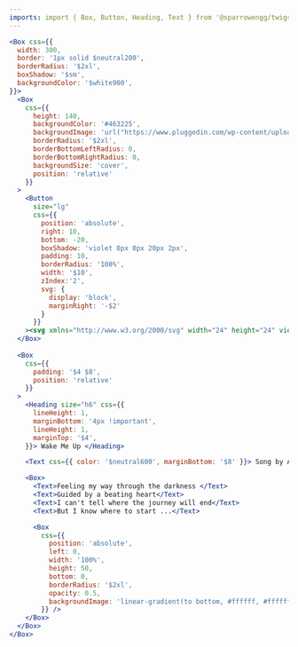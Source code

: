 ```yaml
---
imports: import { Box, Button, Heading, Text } from '@sparrowengg/twigs-react'
---
```


```jsx live play=examples-music-player
<Box css={{
  width: 300,
  border: '1px solid $neutral200',
  borderRadius: '$2xl',
  boxShadow: '$sm',
  backgroundColor: '$white900',
}}>
  <Box
    css={{
      height: 140,
      backgroundColor: '#463225',
      backgroundImage: 'url("https://www.pluggedin.com/wp-content/uploads/2020/01/wake-me-up-avicii-review-image.jpg")',
      borderRadius: '$2xl',
      borderBottomLeftRadius: 0,
      borderBottomRightRadius: 0,
      backgroundSize: 'cover',
      position: 'relative'
    }}
  >
    <Button
      size="lg"
      css={{
        position: 'absolute',
        right: 10,
        bottom: -20,
        boxShadow: 'violet 0px 0px 20px 2px',
        padding: 10,
        borderRadius: '100%',
        width: '$10',
        zIndex:'2',
        svg: {
          display: 'block',
          marginRight: '-$2'
        }
      }}
    ><svg xmlns="http://www.w3.org/2000/svg" width="24" height="24" viewBox="0 0 24 24" fill="#fff"><path d="M7 6v12l10-6z"></path></svg></Button>
  </Box>
  
  <Box
    css={{
      padding: '$4 $8',
      position: 'relative'
    }}
  >
    <Heading size="h6" css={{
      lineHeight: 1,
      marginBottom: '4px !important',
      lineHeight: 1,
      marginTop: '$4',
    }}> Wake Me Up </Heading>

    <Text css={{ color: '$neutral600', marginBottom: '$8' }}> Song by Avicci </Text>

    <Box>
      <Text>Feeling my way through the darkness </Text>
      <Text>Guided by a beating heart</Text>
      <Text>I can't tell where the journey will end</Text>
      <Text>But I know where to start ...</Text>

      <Box
        css={{
          position: 'absolute',
          left: 0,
          width: '100%',
          height: 50,
          bottom: 0,
          borderRadius: '$2xl',
          opacity: 0.5,
          backgroundImage: 'linear-gradient(to bottom, #ffffff, #ffffff, #ffffff, #ffffff, #ffffff);',
        }} />
    </Box>
  </Box>
</Box>
```